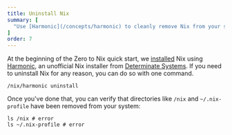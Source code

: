 ```yaml
---
title: Uninstall Nix
summary: [
  "Use [Harmonic](/concepts/harmonic) to cleanly remove Nix from your system"
]
order: 7
---
```


At the beginning of the Zero to Nix quick start, we [installed] Nix using [Harmonic], an unofficial Nix installer from [Determinate Systems][ds].
If you need to uninstall Nix for any reason, you can do so with one command.

```shell
/nix/harmonic uninstall
```

Once you've done that, you can verify that directories like `/nix` and `~/.nix-profile` have been removed from your system:

```shell
ls /nix # error
ls ~/.nix-profile # error
```

[ds]: https://determinate.systems
[harmonic]: /concepts/harmonic
[installed]: /start/install
